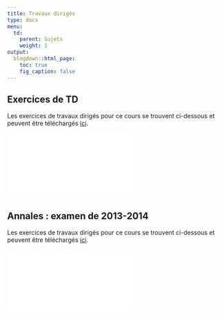 ```yaml
---
title: Travaux dirigés
type: docs
menu:
  td:
    parent: Sujets
    weight: 1
output:
  blogdown::html_page:
    toc: true
    fig_caption: false
---
```


## Exercices de TD

Les exercices de travaux dirigés pour ce cours se trouvent ci-dessous et peuvent être téléchargés [ici](/files/TDbayes.pdf).

<html>
<body>
  <object data="/files/TDbayes.pdf##view=fit" type="application/pdf" width="100%" height="900">
        <embed src="/files/TDbayes.pdf##view=fit" type="application/pdf"/>
  </object>
</body>
</html>


## Annales : examen de 2013-2014

Les exercices de travaux dirigés pour ce cours se trouvent ci-dessous et peuvent être téléchargés [ici](/files/ExamBayes_20132014_ALL.pdf).

<html>
<body>
  <object data="/files/ExamBayes_20132014_ALL.pdf##view=fit" type="application/pdf" width="100%" height="900">
        <embed src="/files/ExamBayes_20132014_ALL.pdf##view=fit" type="application/pdf"/>
  </object>
</body>
</html>